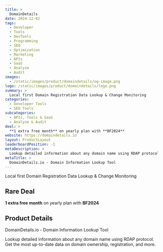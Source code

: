 ```yaml
---
title: >
  DomainDetails
date: 2024-12-02
tags:
  - Developer
  - Tools
  - DevTools
  - Programming
  - SEO
  - Optimization
  - Marketing
  - APIs
  - SaaS
  - Analyze
  - Audit
images:
  - /static/images/product/domaindetails/og-image.png
logo: /static/images/product/domaindetails/logo.png
summary: >
  Local first Domain Registration Data Lookup & Change Monitoring
categories:
  - Developer Tools
  - SEO Tools
subcategories:
  - APIs, Tools & SaaS
  - Analyze & Audit
deal: >
  **1 extra free month** on yearly plan with **BF2024**
website: https://domaindetails.io
layout: ProductLayout
leaderboardPosition: -1
metaDescription: >
  Lookup detailed information about any domain name using RDAP protocol. Get the most up-to-date data on domain ownership, registration, and more.
metaTitle: >
  DomainDetails.io - Domain Information Lookup Tool
---
```

Local first Domain Registration Data Lookup & Change Monitoring

## Rare Deal

**1 extra free month** on yearly plan with **BF2024**

## Product Details

DomainDetails.io - Domain Information Lookup Tool

Lookup detailed information about any domain name using RDAP protocol. Get the most up-to-date data on domain ownership, registration, and more.
